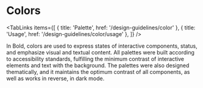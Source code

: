 
# Colors

<TabLinks
  items={[
    { title: 'Palette', href: '/design-guidelines/color' },
    { title: 'Usage', href: '/design-guidelines/color/usage' },
  ]}
/>

In Bold, colors are used to express states of interactive components, status, and emphasize visual and textual content. All palettes were built according to accessibility standards, fulfilling the minimum contrast of interactive elements and text with the background. The palettes were also designed thematically, and it maintains the optimum contrast of all components, as well as works in reverse, in dark mode.

<PalleteList />
